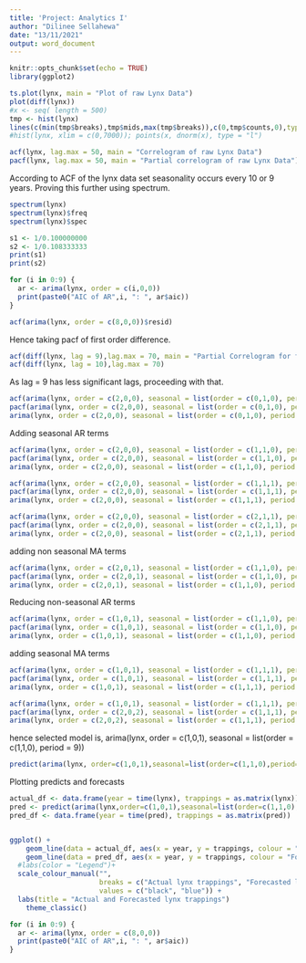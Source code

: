 ---
title: 'Project: Analytics I'
author: "Dilinee Sellahewa"
date: "13/11/2021"
output: word_document
---

```{r setup, include=FALSE}
knitr::opts_chunk$set(echo = TRUE)
library(ggplot2)
```

```{r}
ts.plot(lynx, main = "Plot of raw Lynx Data")
plot(diff(lynx))
#x <- seq( length = 500)
tmp <- hist(lynx)
lines(c(min(tmp$breaks),tmp$mids,max(tmp$breaks)),c(0,tmp$counts,0),type="l")
#hist(lynx, xlim = c(0,7000)); points(x, dnorm(x), type = "l")
```


```{r}
acf(lynx, lag.max = 50, main = "Correlogram of raw Lynx Data")
pacf(lynx, lag.max = 50, main = "Partial correlogram of raw Lynx Data")
```
According to ACF of the lynx data set seasonality occurs every 10 or 9 years. Proving this further using spectrum.

```{r}
spectrum(lynx)
spectrum(lynx)$freq
spectrum(lynx)$spec
```
```{r}
s1 <- 1/0.100000000
s2 <- 1/0.108333333
print(s1)
print(s2)
```

```{r}
for (i in 0:9) {
  ar <- arima(lynx, order = c(i,0,0))
  print(paste0("AIC of AR",i, ": ", ar$aic))
}

acf(arima(lynx, order = c(8,0,0))$resid)
```


Hence taking pacf of first order difference.

```{r}
acf(diff(lynx, lag = 9),lag.max = 70, main = "Partial Correlogram for first order difference of lynx data with seasonality = 9")
acf(diff(lynx, lag = 10),lag.max = 70)
```

As lag = 9 has less significant lags, proceeding with that.

```{r}
acf(arima(lynx, order = c(2,0,0), seasonal = list(order = c(0,1,0), period = 9))$resid, main = "Correlogram of ARIMA(2,0,0)(0,1,0), s = 9")
pacf(arima(lynx, order = c(2,0,0), seasonal = list(order = c(0,1,0), period = 9))$resid, main = "Partial correlogram of ARIMA(2,0,0)(0,1,0), s = 9")
arima(lynx, order = c(2,0,0), seasonal = list(order = c(0,1,0), period = 9))
```

Adding seasonal AR terms

```{r}
acf(arima(lynx, order = c(2,0,0), seasonal = list(order = c(1,1,0), period = 9))$resid, main = "Correlogram of ARIMA(2,0,0)(0,1,0), s = 9")
pacf(arima(lynx, order = c(2,0,0), seasonal = list(order = c(1,1,0), period = 9))$resid, main = "Partial correlogram of ARIMA(2,0,0)(0,1,0), s = 9")
arima(lynx, order = c(2,0,0), seasonal = list(order = c(1,1,0), period = 9))
```
```{r}
acf(arima(lynx, order = c(2,0,0), seasonal = list(order = c(1,1,1), period = 9))$resid, main = "Correlogram of ARIMA(2,0,0)(0,1,0), s = 9")
pacf(arima(lynx, order = c(2,0,0), seasonal = list(order = c(1,1,1), period = 9))$resid, main = "Partial correlogram of ARIMA(2,0,0)(0,1,0), s = 9")
arima(lynx, order = c(2,0,0), seasonal = list(order = c(1,1,1), period = 9))

```


```{r}
acf(arima(lynx, order = c(2,0,0), seasonal = list(order = c(2,1,1), period = 9))$resid, main = "Correlogram of ARIMA(2,0,0)(0,1,0), s = 9")
pacf(arima(lynx, order = c(2,0,0), seasonal = list(order = c(2,1,1), period = 9))$resid, main = "Partial correlogram of ARIMA(2,0,0)(0,1,0), s = 9")
arima(lynx, order = c(2,0,0), seasonal = list(order = c(2,1,1), period = 9))

```
adding non seasonal MA terms

```{r}
acf(arima(lynx, order = c(2,0,1), seasonal = list(order = c(1,1,0), period = 9))$resid, main = "Correlogram of ARIMA(2,0,0)(0,1,0), s = 9")
pacf(arima(lynx, order = c(2,0,1), seasonal = list(order = c(1,1,0), period = 9))$resid, main = "Partial correlogram of ARIMA(2,0,0)(0,1,0), s = 9")
arima(lynx, order = c(2,0,1), seasonal = list(order = c(1,1,0), period = 9))
```
Reducing non-seasonal AR terms

```{r}
acf(arima(lynx, order = c(1,0,1), seasonal = list(order = c(1,1,0), period = 9))$resid, main = "Correlogram of ARIMA(2,0,0)(0,1,0), s = 9")
pacf(arima(lynx, order = c(1,0,1), seasonal = list(order = c(1,1,0), period = 9))$resid, main = "Partial correlogram of ARIMA(2,0,0)(0,1,0), s = 9")
arima(lynx, order = c(1,0,1), seasonal = list(order = c(1,1,0), period = 9))
```

adding seasonal MA terms


```{r}
acf(arima(lynx, order = c(1,0,1), seasonal = list(order = c(1,1,1), period = 9))$resid, main = "Correlogram of ARIMA(2,0,0)(0,1,0), s = 9")
pacf(arima(lynx, order = c(1,0,1), seasonal = list(order = c(1,1,1), period = 9))$resid, main = "Partial correlogram of ARIMA(2,0,0)(0,1,0), s = 9")
arima(lynx, order = c(1,0,1), seasonal = list(order = c(1,1,1), period = 9))
```

```{r}
acf(arima(lynx, order = c(1,0,1), seasonal = list(order = c(1,1,1), period = 9))$resid, main = "Correlogram of ARIMA(2,0,0)(0,1,0), s = 9")
pacf(arima(lynx, order = c(2,0,2), seasonal = list(order = c(1,1,1), period = 9))$resid, main = "Partial correlogram of ARIMA(2,0,0)(0,1,0), s = 9")
arima(lynx, order = c(2,0,2), seasonal = list(order = c(1,1,1), period = 9))

```



hence selected model is, 
arima(lynx, order = c(1,0,1), seasonal = list(order = c(1,1,0), period = 9))

```{r}
predict(arima(lynx, order=c(1,0,1),seasonal=list(order=c(1,1,0),period=9)),n.ahead=18)$pred
```
Plotting predicts and forecasts
```{r}
actual_df <- data.frame(year = time(lynx), trappings = as.matrix(lynx))
pred <- predict(arima(lynx,order=c(1,0,1),seasonal=list(order=c(1,1,0),period=9)),n.ahead=18)$pred
pred_df <- data.frame(year = time(pred), trappings = as.matrix(pred))


ggplot() +
	geom_line(data = actual_df, aes(x = year, y = trappings, colour = "Actual lynx trappings")) +  # Plotting original data
	geom_line(data = pred_df, aes(x = year, y = trappings, colour = "Forecasted lynx trappings"))+ 
  #labs(color = "Legend")+
  scale_colour_manual("", 
                      breaks = c("Actual lynx trappings", "Forecasted lynx trappings"),
                      values = c("black", "blue")) + 
  labs(title = "Actual and Forecasted lynx trappings")
	theme_classic()
```


```{r}
for (i in 0:9) {
  ar <- arima(lynx, order = c(8,0,0))
  print(paste0("AIC of AR",i, ": ", ar$aic))
}
```

